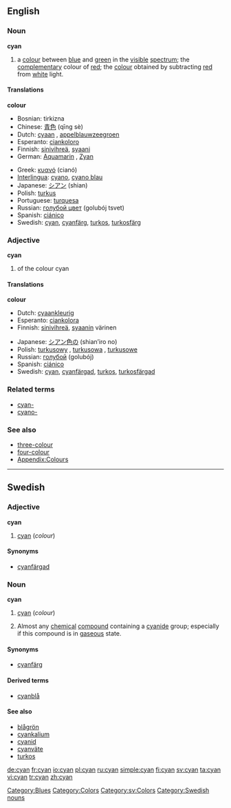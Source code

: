 {{wikipedia}}
==English==

===Noun===
'''cyan'''

# <!--NColour-->a [[colour]] between [[blue]] and [[green]] in the [[visible]] [[spectrum]]; the [[complementary]] colour of [[red]]; the [[colour]] obtained by subtracting [[red]] from [[white]] light.
#:{{colour panel|2=00FFFF}}

====Translations====
<!--NColour-->'''colour'''
{{top}}
*Bosnian: tirkizna {{f}}
*Chinese: [[青色]] (qīng sè)
*Dutch: [[cyaan]] {{n}}, [[appelblauwzeegroen]] {{n}}
*Esperanto: [[ciankoloro]]
*Finnish: [[sinivihreä]], [[syaani]]
*German: [[Aquamarin]] {{n}}, [[Zyan]] {{n}}
{{mid}}
*Greek: [[κυανό]] (cianó) {{n}}
*[[Interlingua]]: [[cyano]], [[cyano blau]]
*Japanese: [[シアン]] (shian)
*Polish: [[turkus]] {{m}}
*Portuguese: [[turquesa]]
*Russian: [[голубой цвет]] (golubój tsvet) {{m}}
*Spanish: [[ciánico]]
*Swedish: [[cyan#Swedish|cyan]], [[cyanfärg]], [[turkos]], [[turkosfärg]]
{{bottom}}

===Adjective===
'''cyan'''

# <!--AdjColour--> of the colour cyan

====Translations====
<!--AdjColour-->'''colour'''
{{top}}
*Dutch: [[cyaankleurig]]
*Esperanto: [[ciankolora]]
*Finnish: [[sinivihreä]], [[syaani]]n värinen
{{mid}}
*Japanese: [[シアン色の]] (shian’iro no)
*Polish: [[turkusowy]] {{m}}, [[turkusowa]] {{f}}, [[turkusowe]] {{n}}
*Russian: [[голубой]] (golubój)
*Spanish: [[ciánico]]
*Swedish: [[cyan#Swedish|cyan]], [[cyanfärgad]], [[turkos]], [[turkosfärgad]]
{{bottom}}

===Related terms===
*[[cyan-]]
*[[cyano-]]

===See also===
*[[three-colour]]
*[[four-colour]]
*[[Appendix:Colours]]

[[Category:Blues]]
[[Category:Colors]]

----

==Swedish==

===Adjective===
'''cyan'''

# [[cyan#English|cyan]] (''colour'')

====Synonyms====
*[[cyanfärgad]]

===Noun===
'''cyan'''

# [[cyan#English|cyan]] (''colour'')
# {{colloquial|lang=sv}} Almost any [[chemical]] [[compound]] containing a [[cyanide]] group; especially if this compound is in [[gaseous]] state.

====Synonyms====
*{{i-c|colour}} [[cyanfärg]]

====Derived terms====
*[[cyanblå]]

====See also====
*[[blågrön]]
*[[cyankalium]]
*[[cyanid]]
*[[cyanväte]]
*[[turkos]]

[[Category:sv:Colors]]
[[Category:Swedish nouns]]

[[de:cyan]]
[[fr:cyan]]
[[io:cyan]]
[[pl:cyan]]
[[ru:cyan]]
[[simple:cyan]]
[[fi:cyan]]
[[sv:cyan]]
[[ta:cyan]]
[[vi:cyan]]
[[tr:cyan]]
[[zh:cyan]]